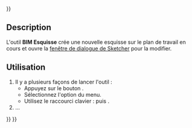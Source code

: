<languages/>
{{UnfinishedDocu{{#translation:}}}}

{{Docnav/fr
|
|[[BIM_Project/fr|Projet]]
|[[BIM_Workbench/fr|Atelier BIM]]
|IconL=
|IconR=BIM_Project.svg
|IconC=Workbench_BIM.svg
}}

{{GuiCommand/fr
|Name=BIM Sketch
|Name/fr=BIM Esquisse
|MenuLocation=Formes 2D → Esquisse
|Workbenches=[[BIM_Workbench/fr|BIM]]
|Shortcut={{KEY|S}} {{KEY|K}}
|Version=1.0
|SeeAlso=[[Sketcher_NewSketch/fr|Sketcher Créer une esquisse]], [[PartDesign_NewSketch/fr|PartDesign Esquisse]]
}}

==Description==

L'outil '''BIM Esquisse''' crée une nouvelle esquisse sur le plan de travail en cours et ouvre la [[Sketcher_Dialog/fr|fenêtre de dialogue de Sketcher]] pour la modifier.

<span id="Usage"></span>
==Utilisation==

# Il y a plusieurs façons de lancer l'outil :
#* Appuyez sur le bouton {{Button|[[Image:BIM_Sketch.svg|16px]] [[BIM_Sketch/fr|Esquisse]]}}.
#* Sélectionnez l'option {{MenuCommand|Formes 2D → [[Image:BIM_Sketch.svg|16px]] Esquisse}} du menu.
#* Utilisez le raccourci clavier : {{KEY|S}} puis {{KEY|K}}.
# ...


{{Docnav/fr
|
|[[BIM_Project/fr|Projet]]
|[[BIM_Workbench/fr|Atelier BIM]]
|IconL=
|IconR=BIM_Project.svg
|IconC=Workbench_BIM.svg
}}

{{BIM_Tools_navi{{#translation:}}}}
{{Userdocnavi{{#translation:}}}}